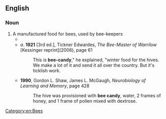 ==English==

===Noun===
{{en-noun|-}}

# A manufactured food for bees, used by bee-keepers
#* {{quote-text|year=1909|author=Ralph Benton|title=A Comprehensive System for the Queen Breeder|page=126|passage=Connected with one corner of the cage is a small tube several inches in length which in caging a queen for introduction, is filled with '''bee candy'''.}}
#* ''a''. '''1921''' [3rd ed.], Tickner Edwardes, ''The Bee-Master of Warrilow'' [Kessinger reprint](2006), page 61
#*: This is '''bee-candy'''," he explained, "winter food for the hives. We make a lot of it and send it all over the country. But it's ticklish work.
#* '''1990''', Gordon L. Shaw, James L. McGaugh, ''Neurobiology of Learning and Memory'', page 428
#*: The hive was provisioned with '''bee candy''', water, 2 frames of honey, and 1 frame of pollen mixed with dextrose.

[[Category:en:Bees]]